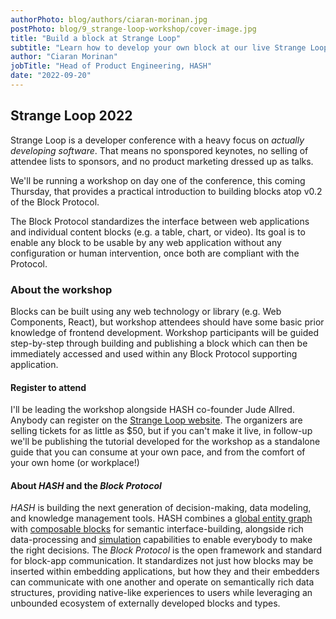```yaml
---
authorPhoto: blog/authors/ciaran-morinan.jpg
postPhoto: blog/9_strange-loop-workshop/cover-image.jpg
title: "Build a block at Strange Loop"
subtitle: "Learn how to develop your own block at our live Strange Loop workshop"
author: "Ciaran Morinan"
jobTitle: "Head of Product Engineering, HASH"
date: "2022-09-20"
---
```


## Strange Loop 2022

Strange Loop is a developer conference with a heavy focus on _actually developing software_. That means no sponspored keynotes, no selling of attendee lists to sponsors, and no product marketing dressed up as talks.

We'll be running a workshop on day one of the conference, this coming Thursday, that provides a practical introduction to building blocks atop v0.2 of the Block Protocol.

The Block Protocol standardizes the interface between web applications and individual content blocks (e.g. a table, chart, or video). Its goal is to enable any block to be usable by any web application without any configuration or human intervention, once both are compliant with the Protocol.

### About the workshop

Blocks can be built using any web technology or library (e.g. Web Components, React), but workshop attendees should have some basic prior knowledge of frontend development. Workshop participants will be guided step-by-step through building and publishing a block which can then be immediately accessed and used within any Block Protocol supporting application.

#### Register to attend

I'll be leading the workshop alongside HASH co-founder Jude Allred. Anybody can register on the [Strange Loop website](https://www.thestrangeloop.com/). The organizers are selling tickets for as little as $50, but if you can't make it live, in follow-up we'll be publishing the tutorial developed for the workshop as a standalone guide that you can consume at your own pace, and from the comfort of your own home (or workplace!)

#### About _HASH_ and the _Block Protocol_

_HASH_ is building the next generation of decision-making, data modeling, and knowledge management tools. HASH combines a [global entity graph](https://hash.ai/platform/hash) with [composable blocks](https://blockprotocol.org/) for semantic interface-building, alongside rich data-processing and [simulation](https://hash.ai/simulations) capabilities to enable everybody to make the right decisions. The _Block Protocol_ is the open framework and standard for block-app communication. It standardizes not just how blocks may be inserted within embedding applications, but how they and their embedders can communicate with one another and operate on semantically rich data structures, providing native-like experiences to users while leveraging an unbounded ecosystem of externally developed blocks and types.
